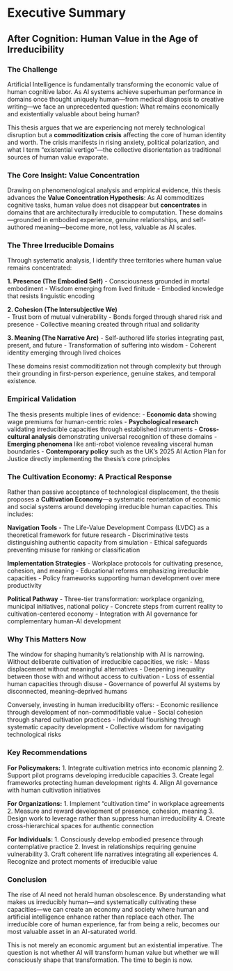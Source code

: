 # Executive Summary {.unnumbered}

## After Cognition: Human Value in the Age of Irreducibility

### The Challenge

Artificial Intelligence is fundamentally transforming the economic value of human cognitive labor. As AI systems achieve superhuman performance in domains once thought uniquely human—from medical diagnosis to creative writing—we face an unprecedented question: What remains economically and existentially valuable about being human?

This thesis argues that we are experiencing not merely technological disruption but a **commoditization crisis** affecting the core of human identity and worth. The crisis manifests in rising anxiety, political polarization, and what I term "existential vertigo"—the collective disorientation as traditional sources of human value evaporate.

### The Core Insight: Value Concentration

Drawing on phenomenological analysis and empirical evidence, this thesis advances the **Value Concentration Hypothesis**: As AI commoditizes cognitive tasks, human value does not disappear but **concentrates** in domains that are architecturally irreducible to computation. These domains—grounded in embodied experience, genuine relationships, and self-authored meaning—become more, not less, valuable as AI scales.

### The Three Irreducible Domains

Through systematic analysis, I identify three territories where human value remains concentrated:

**1. Presence (The Embodied Self)**
- Consciousness grounded in mortal embodiment
- Wisdom emerging from lived finitude
- Embodied knowledge that resists linguistic encoding

**2. Cohesion (The Intersubjective We)**  
- Trust born of mutual vulnerability
- Bonds forged through shared risk and presence
- Collective meaning created through ritual and solidarity

**3. Meaning (The Narrative Arc)**
- Self-authored life stories integrating past, present, and future
- Transformation of suffering into wisdom
- Coherent identity emerging through lived choices

These domains resist commoditization not through complexity but through their grounding in first-person experience, genuine stakes, and temporal existence.

### Empirical Validation

The thesis presents multiple lines of evidence:
- **Economic data** showing wage premiums for human-centric roles
- **Psychological research** validating irreducible capacities through established instruments
- **Cross-cultural analysis** demonstrating universal recognition of these domains
- **Emerging phenomena** like anti-robot violence revealing visceral human boundaries
- **Contemporary policy** such as the UK's 2025 AI Action Plan for Justice directly implementing the thesis's core principles

### The Cultivation Economy: A Practical Response

Rather than passive acceptance of technological displacement, the thesis proposes a **Cultivation Economy**—a systematic reorientation of economic and social systems around developing irreducible human capacities. This includes:

**Navigation Tools**
- The Life-Value Development Compass (LVDC) as a theoretical framework for future research
- Discriminative tests distinguishing authentic capacity from simulation
- Ethical safeguards preventing misuse for ranking or classification

**Implementation Strategies**
- Workplace protocols for cultivating presence, cohesion, and meaning
- Educational reforms emphasizing irreducible capacities
- Policy frameworks supporting human development over mere productivity

**Political Pathway**
- Three-tier transformation: workplace organizing, municipal initiatives, national policy
- Concrete steps from current reality to cultivation-centered economy
- Integration with AI governance for complementary human-AI development

### Why This Matters Now

The window for shaping humanity's relationship with AI is narrowing. Without deliberate cultivation of irreducible capacities, we risk:
- Mass displacement without meaningful alternatives
- Deepening inequality between those with and without access to cultivation
- Loss of essential human capacities through disuse
- Governance of powerful AI systems by disconnected, meaning-deprived humans

Conversely, investing in human irreducibility offers:
- Economic resilience through development of non-commodifiable value
- Social cohesion through shared cultivation practices
- Individual flourishing through systematic capacity development
- Collective wisdom for navigating technological risks

### Key Recommendations

**For Policymakers:**
1. Integrate cultivation metrics into economic planning
2. Support pilot programs developing irreducible capacities
3. Create legal frameworks protecting human development rights
4. Align AI governance with human cultivation initiatives

**For Organizations:**
1. Implement "cultivation time" in workplace agreements
2. Measure and reward development of presence, cohesion, meaning
3. Design work to leverage rather than suppress human irreducibility
4. Create cross-hierarchical spaces for authentic connection

**For Individuals:**
1. Consciously develop embodied presence through contemplative practice
2. Invest in relationships requiring genuine vulnerability
3. Craft coherent life narratives integrating all experiences
4. Recognize and protect moments of irreducible value

### Conclusion

The rise of AI need not herald human obsolescence. By understanding what makes us irreducibly human—and systematically cultivating these capacities—we can create an economy and society where human and artificial intelligence enhance rather than replace each other. The irreducible core of human experience, far from being a relic, becomes our most valuable asset in an AI-saturated world.

This is not merely an economic argument but an existential imperative. The question is not whether AI will transform human value but whether we will consciously shape that transformation. The time to begin is now.
